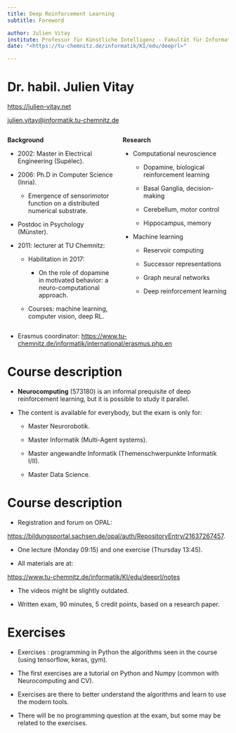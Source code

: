 ```yaml
---
title: Deep Reinforcement Learning
subtitle: Foreword

author: Julien Vitay
institute: Professur für Künstliche Intelligenz - Fakultät für Informatik
date: "<https://tu-chemnitz.de/informatik/KI/edu/deeprl>"

---
```


# Dr. habil. Julien Vitay

<https://julien-vitay.net>

<julien.vitay@informatik.tu-chemnitz.de>

::: {.columns}
::: {.column width=50%}


**Background**

* 2002: Master in Electrical Engineering (Supélec).

* 2006: Ph.D in Computer Science (Inria).

    * Emergence of sensorimotor function on a distributed numerical substrate.

* Postdoc in Psychology (Münster).

* 2011: lecturer at TU Chemnitz:

    * Habilitation in 2017:

        * On the role of dopamine in motivated behavior: a neuro-computational approach.

    * Courses: machine learning, computer vision, deep RL.

:::
::: {.column width=50%}


**Research**

* Computational neuroscience

    * Dopamine, biological reinforcement learning

    * Basal Ganglia, decision-making

    * Cerebellum, motor control

    * Hippocampus, memory

* Machine learning

    * Reservoir computing

    * Successor representations

    * Graph neural networks

    * Deep reinforcement learning

:::
:::


* Erasmus coordinator:  <https://www.tu-chemnitz.de/informatik/international/erasmus.php.en>

# Course description

* **Neurocomputing** (573180) is an informal prequisite of deep reinforcement learning, but it is possible to study it parallel.

* The content is available for everybody, but the exam is only for:

    * Master Neurorobotik.

    * Master Informatik (Multi-Agent systems).

    * Master angewandte Informatik (Themenschwerpunkte Informatik I/II).

    * Master Data Science.



# Course description

* Registration and forum on OPAL: 

<https://bildungsportal.sachsen.de/opal/auth/RepositoryEntry/21637267457>.

* One lecture (Monday 09:15) and one exercise (Thursday 13:45).

* All materials are at:

<https://www.tu-chemnitz.de/informatik/KI/edu/deeprl/notes>

* The videos might be slightly outdated.

* Written exam, 90 minutes, 5 credit points, based on a research paper.



# Exercises

* Exercises : programming in Python the algorithms seen in the course (using tensorflow, keras, gym).

* The first exercises are a tutorial on Python and Numpy (common with Neurocomputing and CV).

* Exercises are there to better understand the algorithms and learn to use the modern tools.

* There will be no programming question at the exam, but some may be related to the exercises.

